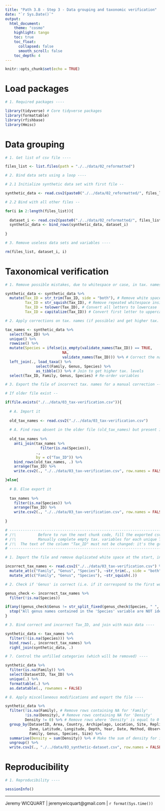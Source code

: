 ```yaml
---
title: "Path 3.B - Step 3 - Data grouping and taxonomic verification"
date: "`r Sys.Date()`"
output: 
  html_document:
    theme: "cosmo"
    highlight: tango
    toc: true
    toc_float:
      collapsed: false
      smooth_scroll: false
    toc_depth: 4
---
```


```r

knitr::opts_chunk$set(echo = TRUE)

```

# Load packages

```r

# 1. Required packages ----

library(tidyverse) # Core tidyverse packages
library(formattable)
library(rfishbase)
library(Hmisc)

```

# Data grouping

```r

# 1. Get list of csv file ----

files_list <- list.files(path = "./../data/02_reformatted")

# 2. Bind data sets using a loop ----

# 2.1 Initialize synthetic data set with first file --

synthetic_data <- read.csv2(paste0("./../data/02_reformatted/", files_list[1]))

# 2.2 Bind with all other files --

for(i in 2:length(files_list)){
  
  dataset_i <- read.csv2(paste0("./../data/02_reformatted/", files_list[i]))
  synthetic_data <- bind_rows(synthetic_data, dataset_i)
  
}

# 3. Remove useless data sets and variables ----

rm(files_list, dataset_i, i)

```

# Taxonomical verification

```r

# 1. Remove possible mistakes, due to whitespace or case, in tax. names ----

synthetic_data <- synthetic_data %>% 
  mutate(Tax_ID = str_trim(Tax_ID, side = "both"), # Remove white space from start and end of the string 
         Tax_ID = str_squish(Tax_ID), # Remove repeated whitespace inside the string
         Tax_ID = tolower(Tax_ID), # Convert all letters to lowercase
         Tax_ID = capitalize(Tax_ID)) # Convert first letter to uppercase

# 2. Apply corrections on tax. names (if possible) and get higher tax. levels ----

tax_names <- synthetic_data %>% 
  select(Tax_ID) %>% 
  unique() %>% 
  rowwise() %>% 
  mutate(Species = ifelse(is_empty(validate_names(Tax_ID)) == TRUE, 
                          NA, 
                          validate_names(Tax_ID))) %>% # Correct the names through fishbase
  left_join(., load_taxa() %>% 
              select(Family, Genus, Species) %>% 
              as_tibble()) %>% # Join to get higher tax. levels
  select(Tax_ID, Family, Genus, Species) # Re-order variables

# 3. Export the file of incorrect tax. names for a manual correction ----

# If older file exist --

if(file.exists("./../data/03_tax-verification.csv")){
  
  # A. Import it
  
  old_tax_names <- read.csv2("./../data/03_tax-verification.csv")
  
  # A. Find rows absent in the older file (old_tax_names) but present in the current one
  
  old_tax_names %>% 
    anti_join(tax_names %>% 
                filter(is.na(Species)),
              .,
              by = c("Tax_ID")) %>% 
    bind_rows(old_tax_names, .) %>%
    arrange(Tax_ID) %>% 
    write.csv2(., "./../data/03_tax-verification.csv", row.names = FALSE)

}else{
  
  # B. Else export it
  
  tax_names %>% 
    filter(is.na(Species)) %>% 
    arrange(Tax_ID) %>% 
    write.csv2(., "./../data/03_tax-verification.csv", row.names = FALSE)
  
}

# ----------------------------------------------------------------------------------------- #
# /!\          Before to run the next chunk code, fill the exported csv file:           /!\ #
# /!\          Manually complete empty tax. variables for each unique Tax_ID            /!\ #
# /!\  The text of the column "Tax_ID" must not be changed: it's the grouping variable  /!\ #
# ----------------------------------------------------------------------------------------- #

```

```r

# 1. Import the file and remove duplicated white space at the start, inside and end of string ----

incorrect_tax_names <- read.csv2("./../data/03_tax-verification.csv") %>% 
  mutate_at(c("Family", "Genus", "Species"), ~str_trim(., side = "both")) %>% 
  mutate_at(c("Family", "Genus", "Species"), ~str_squish(.))

# 2. Check if 'Genus' is correct (i.e. if it correspond to the first word of 'Species') ----

genus_check <- incorrect_tax_names %>%
  filter(!is.na(Species))

if(any((genus_check$Genus != str_split_fixed(genus_check$Species, " ", 2)[,1]) == FALSE) == FALSE){
  stop("All genus names contained in the 'Species' variable are NOT identical to those in the 'Genus' variable")
}

# 3. Bind correct and incorrect Tax_ID, and join with main data ----

synthetic_data <- tax_names %>%
  filter(!(is.na(Species))) %>% 
  bind_rows(., incorrect_tax_names) %>% 
  right_join(synthetic_data, .)

# 7. Control the unfilled categories (which will be removed) ----

synthetic_data %>% 
  filter(is.na(Family)) %>% 
  select(DatasetID, Tax_ID) %>%
  unique(.) %>% 
  formattable(.) %>% 
  as.datatable(., rownames = FALSE)

# 8. Apply miscellaneous modifications and export the file ----

synthetic_data %>% 
  filter(!is.na(Family), # Remove rows containing NA for 'Family'
         !is.na(Density), # Remove rows containing NA for 'Density'
         Density != 0) %>% # Remove rows where 'Density' is equal to 0
  group_by(DatasetID, Area, Country, Archipelago, Location, Site, Replicate,
           Zone, Latitude, Longitude, Depth, Year, Date, Method, Observer, 
           Family, Genus, Species, Size) %>% 
  summarise(Density = sum(Density)) %>% # Make the sum of density for identical levels
  ungroup() %>% 
  write.csv2(., "./../data/03_synthetic-dataset.csv", row.names = FALSE)

```

# Reproducibility

```r

# 1. Reproducibility ----

sessionInfo()

```

---
Jeremy WICQUART | jeremywicquart@gmail.com | `r format(Sys.time())`
